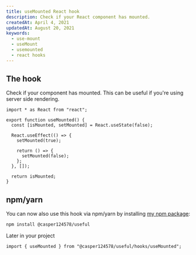 ```yaml
---
title: useMounted React hook
description: Check if your React component has mounted.
createdAt: April 4, 2021
updatedAt: August 20, 2021
keywords:
  - use-mount
  - useMount
  - usemounted
  - react hooks
---
```


## The hook

Check if your component has mounted. This can be useful if you're using server side rendering.

```tsx title="src/hooks/useMounted.ts"
import * as React from "react";

export function useMounted() {
  const [isMounted, setMounted] = React.useState(false);

  React.useEffect(() => {
    setMounted(true);

    return () => {
      setMounted(false);
    };
  }, []);

  return isMounted;
}
```

## npm/yarn

You can now also use this hook via npm/yarn by installing [my npm package](https://npm.im/@casper124578/useful):

```bash --command=true
npm install @casper124578/useful
```

Later in your project

```tsx
import { useMounted } from "@casper124578/useful/hooks/useMounted";
```
